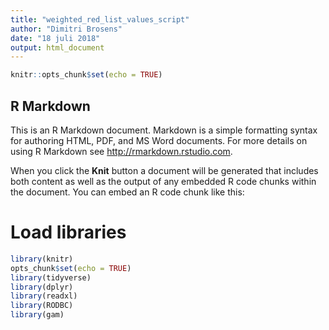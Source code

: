 ```yaml
---
title: "weighted_red_list_values_script"
author: "Dimitri Brosens"
date: "18 juli 2018"
output: html_document
---
```


```r
knitr::opts_chunk$set(echo = TRUE)
```

## R Markdown

This is an R Markdown document. Markdown is a simple formatting syntax for authoring HTML, PDF, and MS Word documents. For more details on using R Markdown see <http://rmarkdown.rstudio.com>.

When you click the **Knit** button a document will be generated that includes both content as well as the output of any embedded R code chunks within the document. You can embed an R code chunk like this:

# Load libraries

```r
library(knitr)
opts_chunk$set(echo = TRUE)
library(tidyverse)
library(dplyr)
library(readxl)
library(RODBC)
library(gam)
```

